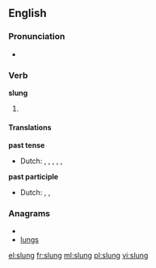 ==English==

===Pronunciation===
* {{IPA|/ˈslʌɳ/}}
*: {{rhymes|ʌŋ}}

===Verb===
'''slung'''

# {{past tense of| to [[sling]]}}

====Translations====
'''past tense'''
* Dutch: {{t-|nl|slingerde}}, {{t-|nl|slingerden}}, {{t+|nl|wierp}}, {{t+|nl|wierpen}}, {{t-|nl|hing op}}, {{t-|nl|hingen op}}
'''past participle'''
* Dutch: {{t+|nl|geslingerd}}, {{t+|nl|geworpen}}, {{t-|nl|opgehangen}}

===Anagrams===
* {{alphagram|glnsu}}
* [[lungs#English|lungs]]

[[el:slung]]
[[fr:slung]]
[[ml:slung]]
[[pl:slung]]
[[vi:slung]]